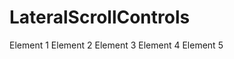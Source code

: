
<Meta
  title="Components/LateralScrollControls"
  component={LateralScrollControls}
/>

# LateralScrollControls

<ArgsTable of={LateralScrollControls} />

<Canvas>
  <Story name="default">
    <LateralScrollControls containerRef={undefined}>
      <Box
        display="flex"
        width="200px"
        height="auto"
        gap='16px'
        flexDirection="row"
        flexWrap="nowrap"
        overflow="auto"
        overflowX="scroll"
        py='24px'
        ref={undefined}
      >
        <Box width='200px'>Element 1</Box>
        <Box width='200px'>Element 2</Box>
        <Box width='200px'>Element 3</Box>
        <Box width='200px'>Element 4</Box>
        <Box width='200px'>Element 5</Box>
      </Box>
    </LateralScrollControls>

  </Story>
</Canvas>
